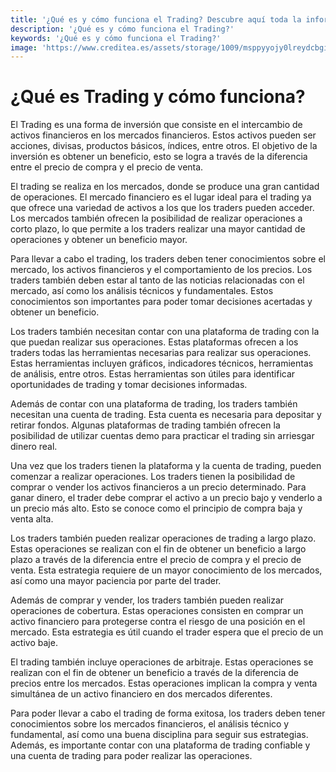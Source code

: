 ```yaml
---
title: '¿Qué es y cómo funciona el Trading? Descubre aquí toda la información'
description: '¿Qué es y cómo funciona el Trading?'
keywords: '¿Qué es y cómo funciona el Trading?'
image: 'https://www.creditea.es/assets/storage/1009/msppyyojy0lreydcbgizuekcmwxcmjzq.jpeg'
---
```




# ¿Qué es Trading y cómo funciona?

El Trading es una forma de inversión que consiste en el intercambio de activos financieros en los mercados financieros. Estos activos pueden ser acciones, divisas, productos básicos, índices, entre otros. El objetivo de la inversión es obtener un beneficio, esto se logra a través de la diferencia entre el precio de compra y el precio de venta.

El trading se realiza en los mercados, donde se produce una gran cantidad de operaciones. El mercado financiero es el lugar ideal para el trading ya que ofrece una variedad de activos a los que los traders pueden acceder. Los mercados también ofrecen la posibilidad de realizar operaciones a corto plazo, lo que permite a los traders realizar una mayor cantidad de operaciones y obtener un beneficio mayor.

Para llevar a cabo el trading, los traders deben tener conocimientos sobre el mercado, los activos financieros y el comportamiento de los precios. Los traders también deben estar al tanto de las noticias relacionadas con el mercado, así como los análisis técnicos y fundamentales. Estos conocimientos son importantes para poder tomar decisiones acertadas y obtener un beneficio.

Los traders también necesitan contar con una plataforma de trading con la que puedan realizar sus operaciones. Estas plataformas ofrecen a los traders todas las herramientas necesarias para realizar sus operaciones. Estas herramientas incluyen gráficos, indicadores técnicos, herramientas de análisis, entre otros. Estas herramientas son útiles para identificar oportunidades de trading y tomar decisiones informadas.

Además de contar con una plataforma de trading, los traders también necesitan una cuenta de trading. Esta cuenta es necesaria para depositar y retirar fondos. Algunas plataformas de trading también ofrecen la posibilidad de utilizar cuentas demo para practicar el trading sin arriesgar dinero real.

<ImageAdd source="https://images.cointelegraph.com/images/740_aHR0cHM6Ly9zMy5jb2ludGVsZWdyYXBoLmNvbS9zdG9yYWdlL3VwbG9hZHMvdmlldy9hNmI1MDhhZTc5MDcxMzJlZjlhNmJhMTA3Yjk4MDVhZC5qcGc=.jpg"/>

Una vez que los traders tienen la plataforma y la cuenta de trading, pueden comenzar a realizar operaciones. Los traders tienen la posibilidad de comprar o vender los activos financieros a un precio determinado. Para ganar dinero, el trader debe comprar el activo a un precio bajo y venderlo a un precio más alto. Esto se conoce como el principio de compra baja y venta alta.

Los traders también pueden realizar operaciones de trading a largo plazo. Estas operaciones se realizan con el fin de obtener un beneficio a largo plazo a través de la diferencia entre el precio de compra y el precio de venta. Esta estrategia requiere de un mayor conocimiento de los mercados, así como una mayor paciencia por parte del trader.

<ImageAdd source="https://www.fidelity.com/bin-public/060_www_fidelity_com/images/options/active-trader-pro-monitor.svg"/>

Además de comprar y vender, los traders también pueden realizar operaciones de cobertura. Estas operaciones consisten en comprar un activo financiero para protegerse contra el riesgo de una posición en el mercado. Esta estrategia es útil cuando el trader espera que el precio de un activo baje.

El trading también incluye operaciones de arbitraje. Estas operaciones se realizan con el fin de obtener un beneficio a través de la diferencia de precios entre los mercados. Estas operaciones implican la compra y venta simultánea de un activo financiero en dos mercados diferentes.

<ImageAdd source="https://d1rwhvwstyk9gu.cloudfront.net/2022/09/Moving-Average-Trading-Strategies.png"/>

Para poder llevar a cabo el trading de forma exitosa, los traders deben tener conocimientos sobre los mercados financieros, el análisis técnico y fundamental, así como una buena disciplina para seguir sus estrategias. Además, es importante contar con una plataforma de trading confiable y una cuenta de trading para poder realizar las operaciones.